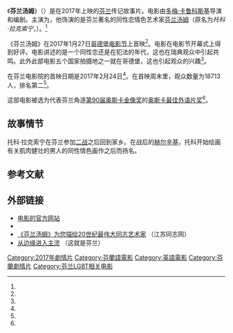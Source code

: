 {{Other uses list|一部芬兰电影|同名芬兰艺术家|芬兰汤姆|同名芬兰音乐剧|芬兰汤姆 (音乐剧)}}
{{电影信息框
| 颜色     = 
| 片名     = 芬兰汤姆
| 电影原名 = {{lang|en|Tom of Finland}}
| 图像     = Tom-of-Finland film poster.jpg
| 图像大小 = 
| 图像说明 = 《芬兰汤姆》电影海报
| 导演     = [[多梅·卡鲁科斯基|多梅·卡鲁科斯基]]
| 监制     = 
| 剧本     = {{link-en|阿勒克西·巴尔迪|Aleksi Bardy}}
| 故事     = 
| 主演     = {{link-en|佩卡·斯特朗|Pekka Strang}}
| 配乐     = 
| 摄影     = 
| 剪辑     = 
| 制片商   = 
| 片长     = 
| 产地     = {{FIN}}
| 语言     = [[芬兰语|芬兰语]]、[[英语|英语]]
| 上映日期 = {{Film date|2017|01|27|[[瑞典|瑞典]][[哥德堡|哥德堡]]|2017|02|24|芬兰}}
| 发行商   = 
| 预算     = 380万欧元<ref name="cast"/>
| 票房     = 
}}
《'''芬兰汤姆'''》（{{lang-en|Tom of Finland}}）是在2017年上映的[[芬兰|芬兰]]传记故事片。电影由[[多梅·卡鲁科斯基|多梅·卡鲁科斯基]]导演和{{link-en|阿勒克西·巴尔迪|Aleksi Bardy}}编剧。主演为{{link-en|佩卡·斯特朗|Pekka Strang}}，他饰演的是芬兰著名的同性恋情色艺术家[[芬兰汤姆|芬兰汤姆]]（原名为''托科·拉克索宁''，{{lang|fi|Touko Laaksonen}}）。<ref name="variety"/>

《芬兰汤姆》在2017年1月27日[[哥德堡电影节|哥德堡电影节]]上首映<ref name="Goteborg"/>。电影在电影节开幕式上得到好评。电影讲述的是一个同性恋还是在犯法的年代，这也在瑞典观众中引起共鸣。此外此部电影五个国家拍摄地之一就在哥德堡，这也引起观众的兴趣<ref name="hs_gote"/>。

在芬兰电影院的首映日期是2017年2月24日<ref name="cast"/>。在首映周末里，观众数量为18713人，排名第二<ref name="V2"/>。

这部电影被选为代表芬兰角逐[[第90届奥斯卡金像奖|第90届奥斯卡金像奖]]的[[奥斯卡最佳外语片奖|奥斯卡最佳外语片奖]]<ref name="yle_oscar"/>。

== 故事情节 ==
托科·拉克索宁在芬兰参加[[二战|二战]]之后回到家乡。在战后的[[赫尔辛基|赫尔辛基]]，托科开始绘画有关肌肉健壮的男人的同性情色画作之后而扬名。

== 参考文献 ==
{{Reflist|30em|refs=
<ref name="cast">{{cite web | url = http://nordicdrama.com/karukoski-reveals-tom-of-finland-cast-in-berlin/ | title = Karukoski Announces Tom Of Finland Cast In Berlin | language = en | publisher = nordicdrama.com | date = 2016-02-15 | accessdate = 2017-01-24 | archive-date = 2021-01-19 | archive-url = https://web.archive.org/web/20210119212726/https://nordicdrama.com/karukoski-reveals-tom-of-finland-cast-in-berlin/ | dead-url = no }}</ref>

<ref name="variety">{{cite web | url = http://variety.com/2016/film/global/tom-of-finland-teaser-protagonist-helsinki-filmi-poster-1201861595/ | title = Protagonist, Helsinki Filmi Unveil 'Tom of Finland' Teaser | author = Keslassy, Elsa | language = en | publisher = Variety Media, LLC | date = 2016-09-15 | accessdate = 2017-01-24 | archive-date = 2020-11-08 | archive-url = https://web.archive.org/web/20201108163649/https://variety.com/2016/film/global/tom-of-finland-teaser-protagonist-helsinki-filmi-poster-1201861595/ | dead-url = no }}</ref>

<ref name="Goteborg">{{cite web | url = http://variety.com/2017/film/festivals/swedens-goteborg-festival-opens-with-tom-of-finland-celebrates-the-best-in-scandinavian-film-and-beyond-1201970803/ | title = Sweden’s Goteborg Festival Opens With ‘Tom of Finland,’ Celebrates the Best in Scandinavian Film, and Beyond | author = Jorn Rossing Jensen | language = en | publisher = Variety Media, LLC | date = 2017-01-26 | accessdate = 2017-01-27 | archive-date = 2020-09-29 | archive-url = https://web.archive.org/web/20200929144908/https://variety.com/2017/film/festivals/swedens-goteborg-festival-opens-with-tom-of-finland-celebrates-the-best-in-scandinavian-film-and-beyond-1201970803/ | dead-url = no }}</ref>

<ref name="hs_gote">{{cite web | url = http://www.hs.fi/kulttuuri/art-2000005064606.html | title = Tom of Finland nauratti ja herätti tunteita Göteborgissa – lautasliinojen kuvat saivat tarinan | author = Kervinen, Elina | language = fi | publisher = Helsingin Sanomat | date = 2017-01-28 | accessdate = 2017-01-28 | archive-date = 2019-12-14 | archive-url = https://web.archive.org/web/20191214124805/https://www.hs.fi/kulttuuri/art-2000005064606.html | dead-url = no }}</ref>

<ref name="V2">{{cite web | url = https://www.v2.fi/uutiset/viihde/26135/Tom-of-Finland-tavoitteli-ykkospallia-joutui-tyytymaan-kakkoseen/ | title = Tom of Finland tavoitteli ykköspallia; joutui tyytymään kakkoseen | author = Peltonen, Jari Tapani | language = fi | publisher = V2.fi | date = 2017-02-27 | accessdate = 2017-09-09 | archive-date = 2021-01-24 | archive-url = https://web.archive.org/web/20210124142958/https://www.v2.fi/uutiset/viihde/26135/Tom-of-Finland-tavoitteli-ykkospallia-joutui-tyytymaan-kakkoseen/ | dead-url = no }}</ref>

<ref name="yle_oscar">{{cite web | url = https://yle.fi/uutiset/osasto/news/tom_of_finland_film_to_vie_for_foreign-language_oscar_nomination/9814957 | title = Tom of Finland film to vie for foreign-language Oscar nomination | language = en | publisher = Yle（[[芬兰广播公司|芬兰广播公司]]） | date = 2017-09-04 | accessdate = 2017-09-09 | archive-date = 2017-09-05 | archive-url = https://web.archive.org/web/20170905011847/https://yle.fi/uutiset/osasto/news/tom_of_finland_film_to_vie_for_foreign-language_oscar_nomination/9814957 | dead-url = no }}</ref>
}}

== 外部链接 ==
* [https://web.archive.org/web/20170202182509/http://www.tof.fi/ 电影的官方网站] {{fi}}
* {{IMDb title|5226984| Tom of Finland (2017)}}
* [https://web.archive.org/web/20170811012029/http://www.jiangsugay.com/news/yule/103.html 《芬兰汤姆》为您描绘20世纪最伟大同志艺术家] （江苏同志网）
* [https://finland.fi/zh/yishuyuwenhua/congbianyuanjinruzhuliu/ 从边缘进入主流] {{Wayback|url=https://finland.fi/zh/yishuyuwenhua/congbianyuanjinruzhuliu/ |date=20170811010246 }} （这就是芬兰）

{{DEFAULTSORT:Tom of Finland}}
[[Category:2017年劇情片|Category:2017年劇情片]]
[[Category:芬蘭語電影|Category:芬蘭語電影]]
[[Category:英語電影|Category:英語電影]]
[[Category:芬蘭劇情片|Category:芬蘭劇情片]]
[[Category:芬兰LGBT相关电影|Category:芬兰LGBT相关电影]]